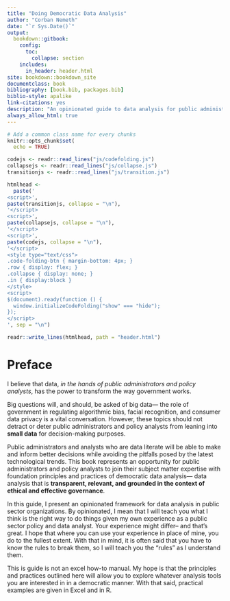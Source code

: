 ```yaml
--- 
title: "Doing Democratic Data Analysis"
author: "Corban Nemeth"
date: "`r Sys.Date()`"
output:
  bookdown::gitbook:
    config:
      toc:
        collapse: section
    includes:
      in_header: header.html
site: bookdown::bookdown_site
documentclass: book
bibliography: [book.bib, packages.bib]
biblio-style: apalike
link-citations: yes
description: "An opinionated guide to data analysis for public administrators and policy analysts"
always_allow_html: true
---
```


```r
# Add a common class name for every chunks
knitr::opts_chunk$set(
  echo = TRUE)
```

```r
codejs <- readr::read_lines("js/codefolding.js")
collapsejs <- readr::read_lines("js/collapse.js")
transitionjs <- readr::read_lines("js/transition.js")

htmlhead <- 
  paste('
<script>',
paste(transitionjs, collapse = "\n"),
'</script>
<script>',
paste(collapsejs, collapse = "\n"),
'</script>
<script>',
paste(codejs, collapse = "\n"),
'</script>
<style type="text/css">
.code-folding-btn { margin-bottom: 4px; }
.row { display: flex; }
.collapse { display: none; }
.in { display:block }
</style>
<script>
$(document).ready(function () {
  window.initializeCodeFolding("show" === "hide");
});
</script>
', sep = "\n")

readr::write_lines(htmlhead, path = "header.html")
```

# Preface {-}

I believe that data, *in the hands of public administrators and policy analysts*, has the power to transform the way government works. 

Big questions will, and should, be asked of big data— the role of government in regulating algorithmic bias, facial recognition, and consumer data privacy is a vital conversation. However, these topics should not detract or deter public administrators and policy analysts from leaning into **small data** for decision-making purposes. 

Public administrators and analysts who are data literate will be able to make and inform better decisions while avoiding the pitfalls posed by the latest technological trends. This book represents an opportunity for public administrators and policy analysts to join their subject matter expertise with foundation principles and practices of democratic data analysis— data analysis that is **transparent, relevant, and grounded in the context of ethical and effective governance**.

In this guide, I present an opinionated framework for data analysis in public sector organizations. By opinionated, I mean that I will teach you what I think is the right way to do things given my own experience as a public sector policy and data analyst. Your experience might differ-- and that's great. I hope that where you can use your experience in place of mine, you do to the fullest extent. With that in mind, it is often said that you have to know the rules to break them, so I will teach you the "rules" as I understand them. 

This is guide is not an excel how-to manual. My hope is that the principles and practices outlined here will allow you to explore whatever analysis tools you are interested in in a democratic manner. With that said, practical examples are given in Excel and in R.


